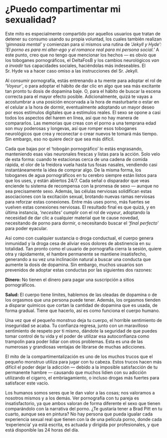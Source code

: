 # ¿Puedo compartimentar mi sexualidad? {#puedo-compartimentar-mi-sexualidad}

Este mito es especialmente compartido por aquellos usuarios que tratan de detener su consumo usando su propia voluntad, los cuales también realizan _'gimnasia mental'_ y comienzan para sí mismos una rutina de _'Jekyll y Hyde': 'El porno es para mi alter-ego y el romance real para mi persona social.'_ A este punto, creo que no tengo que mencionar los hechos — es obvio que los toboganes pornográficos, el DeltaFosB y los cambios neurológicos _van a invadir_ tus capacidades sociales, haciéndolas más indeseables. El Sr. Hyde va a hacer caso omiso a las instrucciones del Sr. Jekyll.

Al consumir pornografía, estás entrenando a tu mente para adoptar el rol de _'Voyeur'_, o para adoptar el hábito de dar clic en algo que sea más excitante tan pronto tu dosis de dopamina baje. O, para el hábito de buscar la escena correcta para el mayor efecto posible. Adicionalmente, quizá te vayas a acostumbrar a una posición encorvada a la hora de masturbarte o estar en el celular a la hora de dormir, eventualmente adoptando un mayor deseo por esos estímulos digitales que a estímulos reales. El sexo se opone a casi todos los aspectos del harem en línea, así que no hay manera de compararlos. Las memorias que creas con el porno a una temprana edad son muy poderosas y longevas, así que romper esos toboganes neurológicos que crea y reconectar o crear nuevos te tomará más tiempo. Sin embargo, eso no quiere decir que sea más difícil.

Cada que bajas por el 'tobogán pornográfico' lo estás engrasando, manteniendo esas vías neuronales frescas y listas para la acción. Solo velo de esta forma: cuando te estacionas cerca de una cadena de comida rápida, el olor de la freidora vuela hasta tus fosas nasales, vendiendo casi instantáneamente la idea de comprar algo. De la misma forma, los toboganes de agua pornográficos en tu cerebro siempre están listos para que los uses, y están abiertos 24/7. Cada señal o disparador que veas enciende tu sistema de recompensa con la promesa de sexo — aunque no sea precisamente sexo. Además, las células nerviosas solidifican estas asociaciones con la excitación sexual, brotando nuevas ramas nerviosas para reforzar estas conexiones. Entre más uses porno, más fuertes se vuelven estas conexiones nerviosas. El resultado final es que quizá, y en última instancia, _'necesites'_ cumplir con el rol de _voyeur_, adoptando la necesidad de dar clic a cualquier material que te cause novedad, necesitando de porno para dormir, o necesitando buscar el _'final perfecto'_ para poder eyacular.

Así como con cualquier sustancia o droga conductual, el cuerpo genera inmunidad y la droga cesa de aliviar esos dolores de abstinencia en su totalidad. Tan pronto como el usuario de pornografía cierra la sesión, quiere otra y rápidamente, el hambre permanente se mantiene insatisfecho, generando a su vez una inclinación natural a buscar una conducta que aumente la dosis de dopamina. Sin embargo, muchos usuarios son prevenidos de adoptar estas conductas por las siguientes dos razones:

**Dinero:** No tienen el dinero para pagar una suscripción a sitios pornográficos.

**Salud:** El cuerpo tiene límites, hablemos de las oleadas de dopamina o de los orgasmos que una persona puede tener. Además, los orgasmos tienden a disparar químicos que cortan la cantidad de dopamina que es usada, de forma gradual. Tiene que hacerlo, así es como funciona el cuerpo humano.

Una vez que el pequeño monstruo deja tu cuerpo, el horrible sentimiento de inseguridad se acaba. Tu confianza regresa, junto con un maravilloso sentimiento de respeto por ti mismo, dándote la seguridad de que puedes tomar control de tu vida y el poder de utilizar esa autoconfianza como trampolín para poder lidiar con otros problemas. Esta es una de las numerosas y grandiosas ventajas de librarse de muchas adicciones.

El mito de la compartimentalización es uno de los muchos trucos que el pequeño monstruo utiliza para jugar con tu cabeza. Estos trucos hacen más difícil el poder dejar la adicción — debido a la imposible satisfacción de tu permanente hambre — causando que muchos lidien con su adicción utilizando el cigarro, el embriagamiento, o incluso drogas más fuertes para satisfacer este vacío.

Los humanos somos seres que le dan valor a las cosas; nos valoramos a nosotros mismos y a los demás. Ver pornografía con tu pareja es insatisfactorio, ya que ambos valoran de forma diferente el sexo que tienen comparándolo con la narrativa del porno. ¿Te gustaría tener a Brad Pitt en tu cuarto, aunque sea en pintura? No hay persona que pueda igualar cada experiencia sexual real que tienen con la de una película porno, donde cada 'experiencia' ya está escrita, es actuada y dirigida por profesionales, y que está disponible las 24 horas del día.
